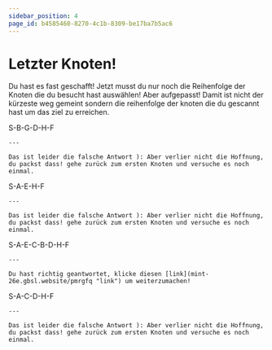```yaml
---
sidebar_position: 4
page_id: b4585460-8270-4c1b-8309-be17ba7b5ac6
---
```




# Letzter Knoten!

Du hast es fast geschafft!
Jetzt musst du nur noch die Reihenfolge der Knoten die du besucht hast auswählen!
Aber aufgepasst! Damit ist nicht der kürzeste weg gemeint sondern die reihenfolge der knoten die du gescannt hast um das ziel zu erreichen.

<NodeGraph newNodes={[]} />

<AdventureOptions>
  <AdventureOption label="A" nestGuessIn="60">
    S-B-G-D-H-F

    ---

    Das ist leider die falsche Antwort ): Aber verlier nicht die Hoffnung, du packst dass! gehe zurück zum ersten Knoten und versuche es noch einmal.
  </AdventureOption>

  <AdventureOption label="B" nestGuessIn="60">
    S-A-E-H-F

    ---

    Das ist leider die falsche Antwort ): Aber verlier nicht die Hoffnung, du packst dass! gehe zurück zum ersten Knoten und versuche es noch einmal.
  </AdventureOption>

  <AdventureOption label="C" nestGuessIn="60">
    S-A-E-C-B-D-H-F

    ---

    Du hast richtig geantwortet, klicke diesen [link](mint-26e.gbsl.website/pmrgfq "link") um weiterzumachen!
  </AdventureOption>

  <AdventureOption label="D" nestGuessIn="60">
    S-A-C-D-H-F

    ---

    Das ist leider die falsche Antwort ): Aber verlier nicht die Hoffnung, du packst dass! gehe zurück zum ersten Knoten und versuche es noch einmal.
  </AdventureOption>
</AdventureOptions>